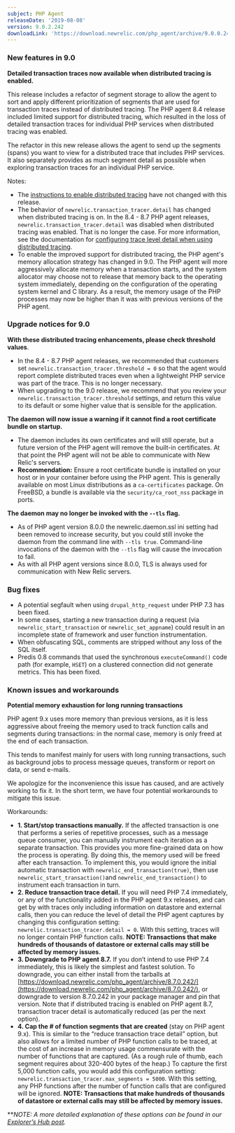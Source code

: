```yaml
---
subject: PHP Agent
releaseDate: '2019-08-08'
version: 9.0.2.242
downloadLink: 'https://download.newrelic.com/php_agent/archive/9.0.0.242/'
---
```


### New features in 9.0

**Detailed transaction traces now available when distributed tracing is enabled.**

This release includes a refactor of segment storage to allow the agent to sort and apply different prioritization of segments that are used for transaction traces instead of distributed tracing. The PHP agent 8.4 release included limited support for distributed tracing, which resulted in the loss of detailed transaction traces for individual PHP services when distributed tracing was enabled.

The refactor in this new release allows the agent to send up the segments (spans) you want to view for a distributed trace that includes PHP services. It also separately provides as much segment detail as possible when exploring transaction traces for an individual PHP service.

Notes:

* The [instructions to enable distributed tracing](https://docs.newrelic.com/docs/agents/php-agent/features/distributed-tracing-php-agent#enable-distributed) have not changed with this release.
* The behavior of `newrelic.transaction_tracer.detail` has changed when distributed tracing is on. In the 8.4 - 8.7 PHP agent releases, `newrelic.transaction_tracer.detail` was disabled when distributed tracing was enabled. That is no longer the case. For more information, see the documentation for [configuring trace level detail when using distributed tracing](https://docs.newrelic.com/docs/agents/php-agent/features/distributed-tracing-php-agent#performance).
* To enable the improved support for distributed tracing, the PHP agent's memory allocation strategy has changed in 9.0. The PHP agent will more aggressively allocate memory when a transaction starts, and the system allocator may choose not to release that memory back to the operating system immediately, depending on the configuration of the operating system kernel and C library. As a result, the memory usage of the PHP processes may now be higher than it was with previous versions of the PHP agent.

### Upgrade notices for 9.0

**With these distributed tracing enhancements, please check threshold values**.

* In the 8.4 - 8.7 PHP agent releases, we recommended that customers set `newrelic.transaction_tracer.threshold = 0` so that the agent would report complete distributed traces even when a lightweight PHP service was part of the trace. This is no longer necessary.
* When upgrading to the 9.0 release, we recommend that you review your `newrelic.transaction_tracer.threshold` settings, and return this value to its default or some higher value that is sensible for the application.

**The daemon will now issue a warning if it cannot find a root certificate bundle on startup.**

* The daemon includes its own certificates and will still operate, but a future version of the PHP agent will remove the built-in certificates. At that point the PHP agent will not be able to communicate with New Relic's servers.
* **Recommendation:** Ensure a root certificate bundle is installed on your host or in your container before using the PHP agent. This is generally available on most Linux distributions as a `ca-certificates` package. On FreeBSD, a bundle is available via the `security/ca_root_nss` package in ports.

**The daemon may no longer be invoked with the `--tls` flag.**

* As of PHP agent version 8.0.0 the newrelic.daemon.ssl ini setting had been removed to increase security, but you could still invoke the daemon from the command line with `--tls true`. Command-line invocations of the daemon with the `--tls` flag will cause the invocation to fail.
* As with all PHP agent versions since 8.0.0, TLS is always used for communication with New Relic servers.

### Bug fixes

* A potential segfault when using `drupal_http_request` under PHP 7.3 has been fixed.
* In some cases, starting a new transaction during a request (via `newrelic_start_transaction` or `newrelic_set_appname`) could result in an incomplete state of framework and user function instrumentation.
* When obfuscating SQL, comments are stripped without any loss of the SQL itself.
* Predis 0.8 commands that used the synchronous `executeCommand()` code path (for example, `HSET`) on a clustered connection did not generate metrics. This has been fixed.

### Known issues and workarounds

**Potential memory exhaustion for long running transactions**

PHP agent 9.x uses more memory than previous versions, as it is less aggressive about freeing the memory used to track function calls and segments during transactions: in the normal case, memory is only freed at the end of each transaction.

This tends to manifest mainly for users with long running transactions, such as background jobs to process message queues, transform or report on data, or send e-mails.

We apologize for the inconvenience this issue has caused, and are actively working to fix it. In the short term, we have four potential workarounds to mitigate this issue.

Workarounds:

* **1. Start/stop transactions manually.** If the affected transaction is one that performs a series of repetitive processes, such as a message queue consumer, you can manually instrument each iteration as a separate transaction. This provides you more fine-grained data on how the process is operating. By doing this, the memory used will be freed after each transaction. To implement this, you would ignore the initial automatic transaction with `newrelic_end_transaction(true)`, then use `newrelic_start_transaction()`and `newrelic_end_transaction()` to instrument each transaction in turn.
* **2. Reduce transaction trace detail.** If you will need PHP 7.4 immediately, or any of the functionality added in the PHP agent 9.x releases, and can get by with traces only including information on datastore and external calls, then you can reduce the level of detail the PHP agent captures by changing this configuration setting: `newrelic.transaction_tracer.detail = 0`. With this setting, traces will no longer contain PHP function calls. **NOTE: Transactions that make hundreds of thousands of datastore or external calls may still be affected by memory issues.**
* **3. Downgrade to PHP agent 8.7.** If you don’t intend to use PHP 7.4 immediately, this is likely the simplest and fastest solution. To downgrade, you can either install from the tarballs at [https://download.newrelic.com/php_agent/archive/8.7.0.242/](https://download.newrelic.com/php_agent/archive/8.7.0.242/), or downgrade to version 8.7.0.242 in your package manager and pin that version. Note that if distributed tracing is enabled on PHP agent 8.7, transaction tracer detail is automatically reduced (as per the next option).
* **4. Cap the # of function segments that are created** (stay on PHP agent 9.x). This is similar to the “reduce transaction trace detail” option, but also allows for a limited number of PHP function calls to be traced, at the cost of an increase in memory usage commensurate with the number of functions that are captured. (As a rough rule of thumb, each segment requires about 320-400 bytes of the heap.) To capture the first 5,000 function calls, you would add this configuration setting: `newrelic.transaction_tracer.max_segments = 5000`. With this setting, any PHP functions after the number of function calls that are configured will be ignored. **NOTE: Transactions that make hundreds of thousands of datastore or external calls may still be affected by memory issues.**

\*\*_NOTE: A more detailed explanation of these options can be found in our [Explorer’s Hub post](https://discuss.newrelic.com/t/potential-memory-exhaustion-for-long-running-transactions-with-php-agent-9-x/88761)._

